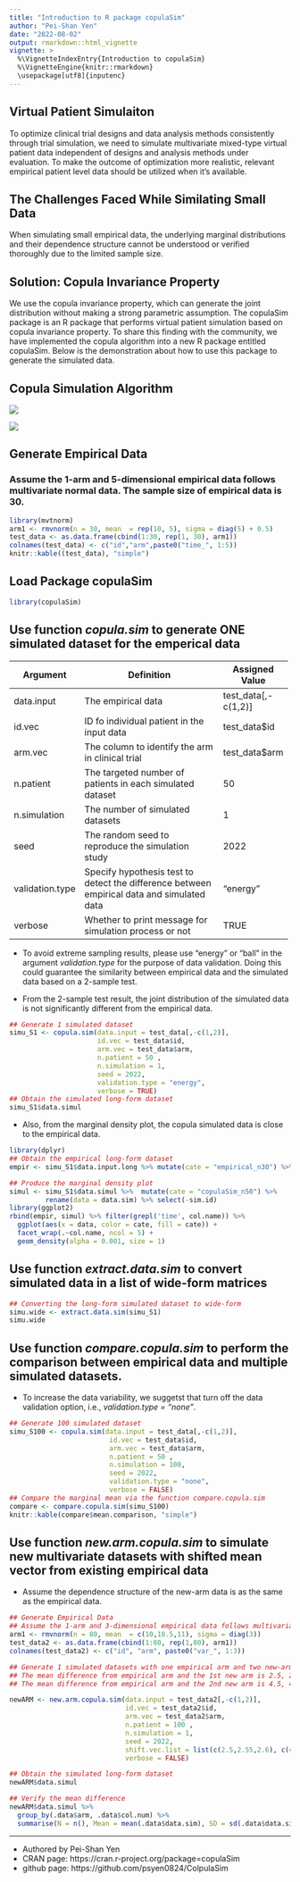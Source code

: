 ```yaml
---
title: "Introduction to R package copulaSim"
author: "Pei-Shan Yen"
date: "2022-08-02"
output: rmarkdown::html_vignette
vignette: >
  %\VignetteIndexEntry{Introduction to copulaSim}
  %\VignetteEngine{knitr::rmarkdown}
  \usepackage[utf8]{inputenc}
---
```


## Virtual Patient Simulaiton

To optimize clinical trial designs and data analysis methods consistently through trial simulation, we need to simulate multivariate mixed-type virtual patient data independent of designs and analysis methods under evaluation. To make the outcome of optimization more realistic, relevant empirical patient level data should be utilized when it’s available. 

## The Challenges Faced While Similating Small Data
When simulating small empirical data, the underlying marginal distributions and their dependence structure cannot be understood or verified thoroughly due to the limited sample size. 

## Solution: Copula Invariance Property 
We use the copula invariance property, which can generate the joint distribution without making a strong parametric assumption. The copulaSim package is an R package that performs virtual patient simulation based on copula invariance property. To share this finding with the community, we have implemented the copula algorithm into a new R package entitled copulaSim. Below is the demonstration about how to use this package to generate the simulated data.

## Copula Simulation Algorithm 
![](https://imgur.com/a/gOH3oG8)

![](https://bit.ly/3lfNVG6)

## Generate Empirical Data 
### Assume the 1-arm and 5-dimensional empirical data follows multivariate normal data. The sample size of empirical data is 30.

```r
library(mvtnorm)
arm1 <- rmvnorm(n = 30, mean  = rep(10, 5), sigma = diag(5) + 0.5)
test_data <- as.data.frame(cbind(1:30, rep(1, 30), arm1))
colnames(test_data) <- c("id","arm",paste0("time_", 1:5))
knitr::kable((test_data), "simple")
```


## Load Package copulaSim

```r
library(copulaSim)
```


## Use function *copula.sim* to generate ONE simulated dataset for the emperical data

+-----------------+-----------------------------------------------------------+--------------------+
| Argument        | Definition                                                | Assigned Value     |
+=================+===========================================================+====================+
| data.input      | The empirical data                                        | test_data[,-c(1,2)]|
+-----------------+-----------------------------------------------------------+--------------------+
| id.vec          | ID fo individual patient in the input data                | test_data$id       |
+-----------------+-----------------------------------------------------------+--------------------+
| arm.vec         | The column to identify the arm in clinical trial          | test_data$arm      |
+-----------------+-----------------------------------------------------------+--------------------+
| n.patient       | The targeted number of patients in each simulated dataset | 50                 |
+-----------------+-----------------------------------------------------------+--------------------+
| n.simulation    | The number of simulated datasets                          | 1                  |
+-----------------+-----------------------------------------------------------+--------------------+
| seed            | The random seed to reproduce the simulation study         | 2022               |
+-----------------+-----------------------------------------------------------+--------------------+
| validation.type | Specify hypothesis test to detect the difference between  | "energy"           |
|                 | empirical data and simulated data                         |                    |
+-----------------+-----------------------------------------------------------+--------------------+
| verbose         | Whether to print message for simulation process or not    | TRUE               |
+-----------------+-----------------------------------------------------------+--------------------+

- To avoid extreme sampling results, please use "energy" or "ball" in the argument *validation.type* for the purpose of data validation. Doing this could guarantee the similarity between empirical data and the simulated data based on a 2-sample test.

- From the 2-sample test result, the joint distribution of the simulated data is not significantly different from the empirical data.

```r
## Generate 1 simulated dataset
simu_S1 <- copula.sim(data.input = test_data[,-c(1,2)], 
                      id.vec = test_data$id, 
                      arm.vec = test_data$arm,
                      n.patient = 50 , 
                      n.simulation = 1, 
                      seed = 2022, 
                      validation.type = "energy",
                      verbose = TRUE)
## Obtain the simulated long-form dataset
simu_S1$data.simul
```

- Also, from the marginal density plot, the copula simulated data is close to the empirical data. 

```r
library(dplyr)
## Obtain the empirical long-form dataset
empir <- simu_S1$data.input.long %>% mutate(cate = "empirical_n30") %>% rename(data = data.input)

## Produce the marginal density plot
simul <- simu_S1$data.simul %>%  mutate(cate = "copulaSim_n50") %>% 
         rename(data = data.sim) %>% select(-sim.id)  
library(ggplot2)
rbind(empir, simul) %>% filter(grepl('time', col.name)) %>%
  ggplot(aes(x = data, color = cate, fill = cate)) +
  facet_wrap(.~col.name, ncol = 5) +
  geom_density(alpha = 0.001, size = 1)
```


## Use function *extract.data.sim* to convert simulated data in a list of wide-form matrices

```r
## Converting the long-form simulated dataset to wide-form 
simu.wide <- extract.data.sim(simu_S1)
simu.wide
```

## Use function *compare.copula.sim* to perform the comparison between empirical data and multiple simulated datasets.

- To increase the data variability, we suggetst that turn off the data validation option, i.e.,  *validation.type = "none"*. 

```r
## Generate 100 simulated dataset
simu_S100 <- copula.sim(data.input = test_data[,-c(1,2)], 
                         id.vec = test_data$id, 
                         arm.vec = test_data$arm,
                         n.patient = 50 , 
                         n.simulation = 100, 
                         seed = 2022, 
                         validation.type = "none",
                         verbose = FALSE)
## Compare the marginal mean via the function compare.copula.sim 
compare <- compare.copula.sim(simu_S100)
knitr::kable(compare$mean.comparison, "simple")
```

## Use function *new.arm.copula.sim* to simulate new multivariate datasets with shifted mean vector from existing empirical data

- Assume the dependence structure of the new-arm data is as the same as the empirical data.

```r
## Generate Empirical Data 
## Assume the 1-arm and 3-dimensional empirical data follows multivariate normal data.
arm1 <- rmvnorm(n = 80, mean  = c(10,10.5,11), sigma = diag(3))
test_data2 <- as.data.frame(cbind(1:80, rep(1,80), arm1))
colnames(test_data2) <- c("id", "arm", paste0("var_", 1:3))

## Generate 1 simulated datasets with one empirical arm and two new-arm
## The mean difference from empirical arm and the 1st new arm is 2.5, 2.55, and 2.6 at each time point
## The mean difference from empirical arm and the 2nd new arm is 4.5, 4.55, and 4.6 at each time point

newARM <- new.arm.copula.sim(data.input = test_data2[,-c(1,2)], 
                             id.vec = test_data2$id,
                             arm.vec = test_data2$arm, 
                             n.patient = 100 , 
                             n.simulation = 1, 
                             seed = 2022,
                             shift.vec.list = list(c(2.5,2.55,2.6), c(4.5,4.55,4.6)),
                             verbose = FALSE)

## Obtain the simulated long-form dataset
newARM$data.simul

## Verify the mean difference
newARM$data.simul %>%  
  group_by(.data$arm, .data$col.num) %>%
  summarise(N = n(), Mean = mean(.data$data.sim), SD = sd(.data$data.sim))
```


--------------------
- Authored by Pei-Shan Yen
- CRAN page: https://cran.r-project.org/package=copulaSim
- github page: https://github.com/psyen0824/ColpulaSim
